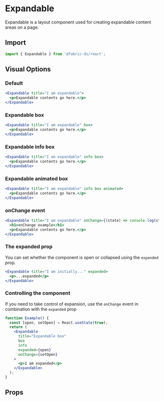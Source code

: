 
# Expandable

Expandable is a layout component used for creating expandable content areas on a
page.

## Import

```js
import { Expandable } from '@fabric-ds/react';
```

## Visual Options

### Default

```jsx example
<Expandable title="I am expandable">
  <p>Expandable contents go here.</p>
</Expandable>
```

### Expandable box

```jsx example
<Expandable title="I am expandable" box>
  <p>Expandable contents go here.</p>
</Expandable>
```

### Expandable info box

```jsx example
<Expandable title="I am expandable" info box>
  <p>Expandable contents go here.</p>
</Expandable>
```

### Expandable animated box

```jsx example
<Expandable title="I am expandable" info box animated>
  <p>Expandable contents go here.</p>
</Expandable>
```

### onChange event

```jsx example
<Expandable title="I am expandable" onChange={(state) => console.log(state)}>
  <h1>onChange example</h1>
  <p>Expandable contents go here.</p>
</Expandable>
```

### The expanded prop

You can set whether the component is open or collapsed using the `expanded`
prop.

```jsx example
<Expandable title="I am initially..." expanded>
  <p>...expanded</p>
</Expandable>
```

### Controlling the component

If you need to take control of expansion, use the `onChange` event in
combination with the `expanded` prop

```jsx example
function Example() {
  const [open, setOpen] = React.useState(true);
  return (
    <Expandable
      title="Expandable box"
      box
      info
      expanded={open}
      onChange={setOpen}
    >
      <p>I am expanded</p>
    </Expandable>
  );
}
```

## Props

```props packages/expandable/src/component.tsx

```
